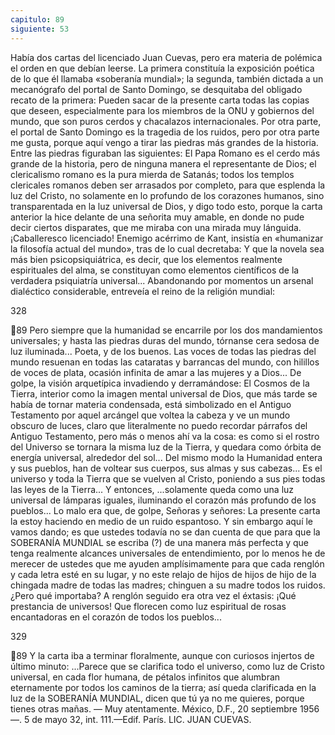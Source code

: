```yaml
---
capitulo: 89
siguiente: 53
---
```


Había dos cartas del licenciado Juan Cuevas, pero era materia de polémica el
orden en que debían leerse. La primera constituía la exposición poética de lo que
él llamaba «soberanía mundial»; la segunda, también dictada a un mecanógrafo
del portal de Santo Domingo, se desquitaba del obligado recato de la primera:
Pueden sacar de la presente carta todas las copias que deseen, especialmente
para los miembros de la ONU y gobiernos del mundo, que son puros cerdos y
chacalazos internacionales. Por otra parte, el portal de Santo Domingo es la
tragedia de los ruidos, pero por otra parte me gusta, porque aquí vengo a tirar
las piedras más grandes de la historia.
Entre las piedras figuraban las siguientes:
El Papa Romano es el cerdo más grande de la historia, pero de ninguna
manera el representante de Dios; el clericalismo romano es la pura mierda de
Satanás; todos los templos clericales romanos deben ser arrasados por completo,
para que esplenda la luz del Cristo, no solamente en lo profundo de los
corazones humanos, sino transparentada en la luz universal de Dios, y digo todo
esto, porque la carta anterior la hice delante de una señorita muy amable, en
donde no pude decir ciertos disparates, que me miraba con una mirada muy
lánguida.
¡Caballeresco licenciado! Enemigo acérrimo de Kant, insistía en «humanizar la
filosofía actual del mundo», tras de lo cual decretaba:
Y que la novela sea más bien psicopsiquiátrica, es decir, que los elementos
realmente espirituales del alma, se constituyan como elementos científicos de la
verdadera psiquiatría universal...
Abandonando por momentos un arsenal dialéctico considerable, entreveía el
reino de la religión mundial:

328

89
Pero siempre que la humanidad se encarrile por los dos mandamientos
universales; y hasta las piedras duras del mundo, tórnanse cera sedosa de luz
iluminada...
Poeta, y de los buenos.
Las voces de todas las piedras del mundo resuenan en todas las cataratas y
barrancas del mundo, con hilillos de voces de plata, ocasión infinita de amar a las
mujeres y a Dios...
De golpe, la visión arquetípica invadiendo y derramándose:
El Cosmos de la Tierra, interior como la imagen mental universal de Dios, que
más tarde se había de tornar materia condensada, está simbolizado en el Antiguo
Testamento por aquel arcángel que voltea la cabeza y ve un mundo obscuro de
luces, claro que literalmente no puedo recordar párrafos del Antiguo
Testamento, pero más o menos ahí va la cosa: es como si el rostro del Universo se
tornara la misma luz de la Tierra, y quedara como órbita de energía universal,
alrededor del sol... Del mismo modo la Humanidad entera y sus pueblos, han de
voltear sus cuerpos, sus almas y sus cabezas... Es el universo y toda la Tierra que
se vuelven al Cristo, poniendo a sus pies todas las leyes de la Tierra...
Y entonces,
...solamente queda como una luz universal de lámparas iguales, iluminando
el corazón más profundo de los pueblos...
Lo malo era que, de golpe,
Señoras y señores: La presente carta la estoy haciendo en medio de un ruido
espantoso. Y sin embargo aquí le vamos dando; es que ustedes todavía no se dan
cuenta de que para que la SOBERANÍA MUNDIAL se escriba (?) de una manera
más perfecta y que tenga realmente alcances universales de entendimiento, por
lo menos he de merecer de ustedes que me ayuden amplísimamente para que
cada renglón y cada letra esté en su lugar, y no este relajo de hijos de hijos de hijo
de la chingada madre de todas las madres; chinguen a su madre todos los ruidos.
¿Pero qué importaba? A renglón seguido era otra vez el éxtasis:
¡Qué prestancia de universos! Que florecen como luz espiritual de rosas
encantadoras en el corazón de todos los pueblos...

329

89
Y la carta iba a terminar floralmente, aunque con curiosos injertos de último
minuto:
...Parece que se clarifica todo el universo, como luz de Cristo universal, en
cada flor humana, de pétalos infinitos que alumbran eternamente por todos los
caminos de la tierra; así queda clarificada en la luz de la SOBERANÍA
MUNDIAL, dicen que tú ya no me quieres, porque tienes otras mañas. — Muy
atentamente. México, D.F., 20 septiembre 1956—. 5 de mayo 32, int. 111.—Edif.
París. LIC. JUAN CUEVAS.
